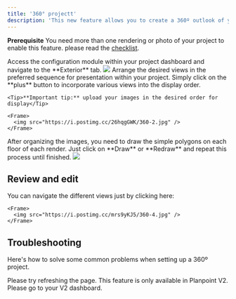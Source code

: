 ```yaml
---
title: '360° projectt'
description: 'This new feature allows you to create a 360º outlook of your project’s environment and enhance your user‘s experience.'
---
```


<Note>**Prerequisite** You need more than one rendering or photo of your project to enable this feature. please read the [checklist](/checklist).</Note>


<Steps>
  <Step title="Step 1">
    Access the configuration module within your project dashboard and navigate to the **Exterior** tab.
    <Frame>
      <img src="https://i.postimg.cc/1zLnW28F/360-1.jpg" />
    </Frame>
 
  </Step>
  <Step title="Step 2">
    Arrange the desired views in the preferred sequence for presentation within your project. Simply click on the **plus** button to incorporate various views into the display order.

    <Tip>**Important tip:** upload your images in the desired order for display</Tip>

    <Frame>
      <img src="https://i.postimg.cc/26hqgGWK/360-2.jpg" />
    </Frame>

  </Step>
  <Step title="Step 3">
    After organizing the images, you need to draw the simple polygons on each floor of each render. Just click on **Draw** or **Redraw** and repeat this process until finished.
    <Frame>
      <img src="https://i.postimg.cc/MHwcwBbK/360-3.jpg" />
    </Frame>

  </Step>
</Steps>

## Review and edit

You can navigate the different views just by clicking here:

    <Frame>
      <img src="https://i.postimg.cc/mrs9yKJ5/360-4.jpg" />
    </Frame>


## Troubleshooting

Here's how to solve some common problems when setting up a 360º project.

<AccordionGroup>
  <Accordion title="The exterior drawing is not being displayed.">
    Please try refreshing the page.
  </Accordion>

  <Accordion title="Can't find this feature?">
    This feature is only available in Planpoint V2. Please go to your V2 dashboard.
  </Accordion>
</AccordionGroup>
